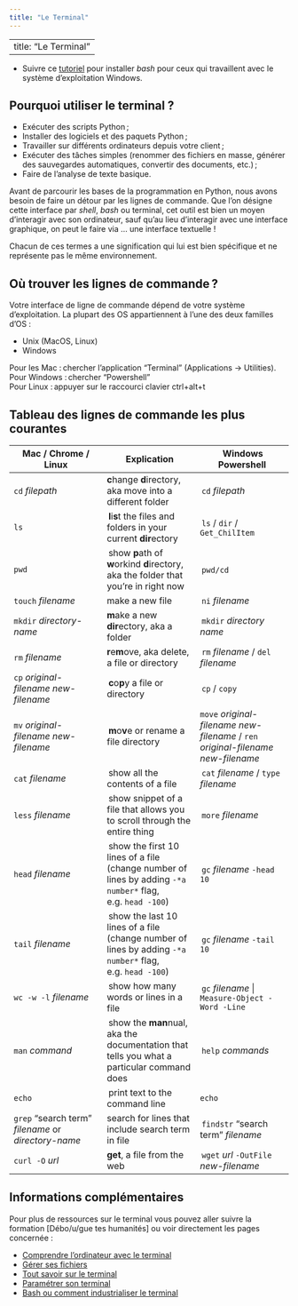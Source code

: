```yaml
---
title: "Le Terminal"
---
```


---
title: "Le Terminal"
---


- Suivre ce [tutoriel](https://blog.ineat-group.com/2020/02/utiliser-le-terminal-bash-natif-dans-windows-10/) pour installer *bash* pour ceux qui travaillent avec le système d'exploitation Windows.

## Pourquoi utiliser le terminal ?

- Exécuter des scripts Python ;
- Installer des logiciels et des paquets Python ;
- Travailler sur différents ordinateurs depuis votre client ;
- Exécuter des tâches simples (renommer des fichiers en masse, générer des sauvegardes automatiques, convertir des documents, etc.) ;
- Faire de l'analyse de texte basique.

Avant de parcourir les bases de la programmation en Python, nous avons besoin de faire un détour par les lignes de commande.
Que l'on désigne cette interface par _shell_, _bash_ ou terminal, cet outil est bien un moyen d'interagir avec son ordinateur, sauf qu'au lieu d'interagir avec une interface graphique, on peut le faire via ... une interface textuelle !

Chacun de ces termes a une signification qui lui est bien spécifique et ne représente pas le même environnement.

## Où trouver les lignes de commande ?

Votre interface de ligne de commande dépend de votre système d'exploitation.
La plupart des OS appartiennent à l'une des deux familles d'OS : 

- Unix (MacOS, Linux)
- Windows

Pour les Mac : chercher l'application "Terminal" (Applications -> Utilities).  
Pour Windows : chercher "Powershell"  
Pour Linux : appuyer sur le raccourci clavier ctrl+alt+t

## Tableau des lignes de commande les plus courantes

Mac / Chrome / Linux | Explication | Windows Powershell
---|---|---|
`cd` _filepath_ | **c**hange **d**irectory, aka move into a different folder | `cd` _filepath_ |
`ls` | **l**i**s**t the files and folders in your current **dir**ectory | `ls` / `dir` / `Get_ChilItem` |
`pwd` | show **p**ath of **w**orkind **d**irectory, aka the folder that you're in right now | `pwd/cd` |
`touch` _filename_ | make a new file | `ni` _filename_ |
`mkdir` _directory-name_ | **m**ake a new **dir**ectory, aka a folder | `mkdir` _directory name_ |
`rm` _filename_ | **r**e**m**ove, aka delete, a file or directory | `rm` _filename_ / `del` _filename_ |
`cp` _original-filename_ _new-filename_ | **c**o**p**y a file or directory | `cp` / `copy` |
`mv` _original-filename_ _new-filename_ | **m**o**v**e or rename a file directory | `move` _original-filename_ _new-filename_ / `ren` _original-filename_ _new-filename_ |
`cat` _filename_ | show all the contents of a file | `cat` _filename_ / `type` _filename_ |
`less` _filename_ | show snippet of a file that allows you to scroll through the entire thing | `more` _filename_ |
`head` _filename_ | show the first 10 lines of a file (change number of lines by adding `-*a number*` flag, e.g. `head -100`) | `gc` _filename_ `-head 10` |
`tail` _filename_ | show the last 10 lines of a file (change number of lines by adding `-*a number*` flag, e.g. `head -100`) | `gc` _filename_ `-tail 10` |
`wc -w -l` _filename_ | show how many words or lines in a file | `gc` _filename_ \| `Measure-Object -Word -Line` |
`man` _command_ | show the **man**nual, aka the documentation that tells you what a particular command does | `help` _commands_ | 
`echo` | print text to the command line | `echo` |
`grep` "search term" _filename_ or _directory-name_ | search for lines that include search term in file | `findstr` "search term" _filename_ |
`curl -O` _url_ | **get**, a file from the web | `wget` _url_ `-OutFile` _new-filename_ |

## Informations complémentaires

Pour plus de ressources sur le terminal vous pouvez aller suivre la formation [Débo/u/gue tes humanités] ou voir directement les pages concernée : 

- [Comprendre l'ordinateur avec le terminal](https://debugue.ecrituresnumeriques.ca/saison-04/seance-01-comprendre-l-ordinateur-avec-le-terminal/)
- [Gérer ses fichiers](https://debugue.ecrituresnumeriques.ca/saison-01/seance-04-fichiers/)
- [Tout savoir sur le terminal](https://debugue.ecrituresnumeriques.ca/saison-01/seance-05-terminal/)
- [Paramétrer son terminal](https://debugue.ecrituresnumeriques.ca/saison-02/seance-01-parametrer-son-terminal/)
- [Bash ou comment industrialiser le terminal](https://debugue.ecrituresnumeriques.ca/saison-02/seance-03-bash/)
